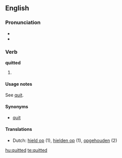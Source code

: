 ==English==

===Pronunciation===
* {{SAMPA|/"kwIt@d/}}
* {{IPA|/'kwɪtəd/}}

===Verb===
'''quitted'''

# {{past of|[[quit]]}}

====Usage notes====
See [[quit]].

====Synonyms====
* [[quit]]

====Translations====
* Dutch: [[hield op]] (1), [[hielden op]] (1), [[opgehouden]] (2)

[[hu:quitted]]
[[te:quitted]]